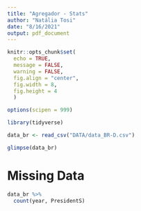```yaml
---
title: "Agregador - Stats"
author: "Natália Tosi"
date: "8/16/2021"
output: pdf_document
---
```


```r

knitr::opts_chunk$set(
  echo = TRUE,
  message = FALSE,
  warning = FALSE,
  fig.align = "center",
  fig.width = 8, 
  fig.height = 4
  )

options(scipen = 999)

library(tidyverse)

```

```r

data_br <- read_csv("DATA/data_BR-D.csv")

glimpse(data_br)

```


# Missing Data

```r

data_br %>%
  count(year, PresidentS)

```


